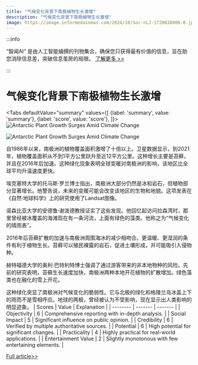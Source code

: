 ```yaml
---
title: "气候变化背景下南极植物生长激增"
description: "气候变化背景下南极植物生长激增"
image: https://image.informedainews.com/2024/10/Soc-nLJ-1728038006-0.jpg
---
```



:::info

“智闻AI“ 是由人工智能编撰的刊物集合，确保您只获得最有价值的信息，旨在助您消除信息差，突破信息茧房的局限。  [了解更多 >>](/)

:::

# 气候变化背景下南极植物生长激增


<Tabs
	defaultValue="summary"
	values={[
	{label: 'summary', value: 'summary'},
	{label: 'score', value: 'score'},
]}>
<TabItem value="summary">
<img
  src="https://image.informedainews.com/2024/10/Soc-nLJ-1728038006-0.jpg"
  alt="Antarctic Plant Growth Surges Amid Climate Change"
/>

<img
  src="https://image.informedainews.com/2024/10/Soc-Oso-1728038006-1.jpg"
  alt="Antarctic Plant Growth Surges Amid Climate Change"
/>



自1986年以来，南极洲的植物覆盖面积激增了十倍以上。卫星数据显示，到2021年，植物覆盖面积从不到1平方公里跃升至近12平方公里。这种增长主要是苔藓，并且在2016年后加速。这种绿化现象表明全球变暖对南极洲的影响，该地区比全球平均升温速度更快。

埃克塞特大学的托马斯·罗兰博士指出，南极洲大部分仍然是冰和岩石，但植物部分显著增长。他警告说，未来的变暖可能会改变该地区的生物和地貌。这项发表在《自然·地球科学》上的研究使用了Landsat图像。

诺森比亚大学的安德鲁·谢泼德教授证实了这些发现。他回忆起访问拉森湾时，那里曾经被冰覆盖的海滩现在有一条河流，上面有绿色的藻类。他称之为“气候变化的晴雨表”。

2016年后苔藓扩散的加速与南极洲周围海冰的减少相吻合。更温暖、更湿润的条件有利于植物生长。苔藓可以殖民裸露的岩石，促进土壤形成，并可能吸引入侵物种。

赫特福德大学的奥利·巴特利特博士强调了通过游客带来的非本地物种的风险。先前的研究表明，苔藓生长速度加快，南极洲两种本地开花植物的扩散增加。绿色藻类也在融化的雪上开花。

这种绿化突显了南极洲对气候变化的脆弱性。它与北极的绿化和格陵兰岛冰盖上下的雨而不是雪相呼应。地球的两极，曾经被认为不受影响，现在显示出人类影响的明显迹象。
</TabItem>
<TabItem value="score">
	| Scores     | Value   | Explanation |
	| -------- | ------- | ------- |
	| Objectivity  | 6    | Comprehensive reporting with in-depth analysis.    |
	| Social Impact | 5     | Significant influence on public opinion.    |
	| Credibility    | 6    | Verified by multiple authoritative sources.    |
	| Potential    | 6    | High potential for significant changes.    |
	| Practicality    | 4    | Highly practical for real-world applications.    |
	| Entertainment Value    | 2    | Slightly monotonous with few entertaining elements.    |
</TabItem>
</Tabs>

[Full article>>](https://www.theguardian.com/world/2024/oct/04/antarctic-plant-cover-growing-at-dramatic-rate-as-climate-heats)
